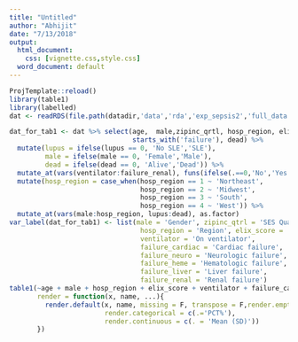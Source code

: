 ```yaml
---
title: "Untitled"
author: "Abhijit"
date: "7/13/2018"
output:
  html_document: 
    css: [vignette.css,style.css]
  word_document: default
---
```


```r
ProjTemplate::reload()
library(table1)
library(labelled)
dat <- readRDS(file.path(datadir,'data','rda','exp_sepsis2','full_data.rds'))
```

```r
dat_for_tab1 <- dat %>% select(age,  male,zipinc_qrtl, hosp_region, elix_score,lupus, ventilator,
                               starts_with('failure'), dead) %>% 
  mutate(lupus = ifelse(lupus == 0, 'No SLE','SLE'),
         male = ifelse(male == 0, 'Female','Male'),
         dead = ifelse(dead == 0, 'Alive','Dead')) %>% 
  mutate_at(vars(ventilator:failure_renal), funs(ifelse(.==0,'No','Yes'))) %>% 
  mutate(hosp_region = case_when(hosp_region == 1 ~ 'Northeast',
                                 hosp_region == 2 ~ 'Midwest',
                                 hosp_region == 3 ~ 'South',
                                 hosp_region == 4 ~ 'West')) %>% 
  mutate_at(vars(male:hosp_region, lupus:dead), as.factor)
var_label(dat_for_tab1) <- list(male = 'Gender', zipinc_qtrl = 'SES Quartile',
                                 hosp_region = 'Region', elix_score = 'Elixhauser score',
                                 ventilator = 'On ventilator',
                                 failure_cardiac = 'Cardiac failure',
                                 failure_neuro = 'Neurologic failure',
                                 failure_heme = 'Hematologic failure',
                                 failure_liver = 'Liver failure',
                                 failure_renal = 'Renal failure')
table1(~age + male + hosp_region + elix_score + ventilator + failure_cardiac + failure_neuro + failure_heme + failure_liver + failure_renal| dead*lupus, data=dat_for_tab1,
       render = function(x, name, ...){
         render.default(x, name, missing = F, transpose = F,render.empty='',
                        render.categorical = c(.='PCT%'),
                        render.continuous = c(. = 'Mean (SD)'))
       })

```


